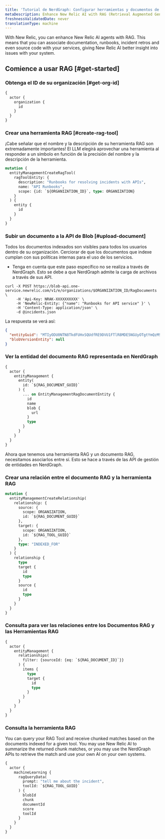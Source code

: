 ```yaml
---
title: 'Tutorial de NerdGraph: Configurar herramientas y documentos de RAG'
metaDescription: Enhance New Relic AI with RAG (Retrieval Augmented Generation)
freshnessValidatedDate: never
translationType: machine
---
```


With New Relic, you can enhance New Relic AI agents with RAG. This means that you can associate documentation, runbooks, incident retros and even source code with your services, giving New Relic AI better insight into issues with your system.

## Comience a usar RAG [#get-started]

### Obtenga el ID de su organización [#get-org-id]

```graphql
{
  actor {
    organization {
      id
    }
  }
}
```

### Crear una herramienta RAG [#create-rag-tool]

¡Cabe señalar que el nombre y la descripción de su herramienta RAG son extremadamente importantes! El LLM elegirá aprovechar una herramienta al responder a un símbolo en función de la precisión del nombre y la descripción de la herramienta.

```graphql
mutation {
  entityManagementCreateRagTool(
    ragToolEntity: {
      description: "Runbooks for resolving incidents with APIs",
      name: "API Runbooks",
      scope: {id: `${ORGANIZATION_ID}`, type: ORGANIZATION}
    }
  ) {
    entity {
      id
    }
  }
}
```

### Subir un documento a la API de Blob [#upload-document]

<Callout variant="important">
  Todos los documentos indexados son visibles para todos los usuarios dentro de su organización. Cerciorar de que los documentos que indexe cumplan con sus políticas internas para el uso de los servicios.
</Callout>

* Tenga en cuenta que este paso específico no se realiza a través de NerdGraph. Esto se debe a que NerdGraph admite la carga de archivos a través de sus API.

```shell
curl -X POST https://blob-api.one-service.newrelic.com/v1/e/organizations/$ORGANIZATION_ID/RagDocuments \
     -H 'Api-Key: NRAK-XXXXXXXXXX' \
     -H 'NewRelic-Entity: {"name": "Runbooks for API service" }' \
     -H 'Content-Type: application/json' \
     -d @incidents.json
```

La respuesta se verá así:

```json
{
  "entityGuid": "MTIyODU0NTN8TkdFUHxSQUdfRE9DVU1FTlR8MDE5NGUyOTgtYmQzMS03NzA4LWI3NzItYzQ4MTZlYjNhYThk",
  "blobVersionEntity": null
}
```

### Ver la entidad del documento RAG representada en NerdGraph

```graphql
{
  actor {
    entityManagement {
      entity(
        id: `${RAG_DOCUMENT_GUID}`
      ) {
        ... on EntityManagementRagDocumentEntity {
          id
          name
          blob {
            url
          }
          type
        }
      }
    }
  }
}
```

Ahora que tenemos una herramienta RAG y un documento RAG, necesitamos asociarlos entre sí. Esto se hace a través de las API de gestión de entidades en NerdGraph.

### Crear una relación entre el documento RAG y la herramienta RAG

```graphql
mutation {
  entityManagementCreateRelationship(
    relationship: {
      source: {
        scope: ORGANIZATION,
        id: `${RAG_DOCUMENT_GUID}`
      },
      target: {
        scope: ORGANIZATION,
        id: `${RAG_TOOL_GUID}`
      },
      type: "INDEXED_FOR"
    }
  ) {
    relationship {
      type
      target {
        id
        type
      }
      source {
        id
        type
      }
    }
  }
}
```

### Consulta para ver las relaciones entre los Documentos RAG y las Herramientas RAG

```graphql
{
  actor {
    entityManagement {
      relationships(
        filter: {sourceId: {eq: `${RAG_DOCUMENT_ID}`}}
      ) {
        items {
          type
          target {
            id
            type
          }
        }
      }
    }
  }
}
```

### Consulta la herramienta RAG

You can query your RAG Tool and receive chunked matches based on the documents indexed for a given tool. You may use New Relic AI to summarize the returned chunk matches, or you may use the NerdGraph APIs to retrieve the match and use your own AI on your own systems.

```graphql
{
  actor {
    machineLearning {
      ragQueryData(
        prompt: "tell me about the incident", 
        toolId: `${RAG_TOOL_GUID}`
      ) {
        blobId
        chunk
        documentId
        score
        toolId
      }
    }
  }
}
```